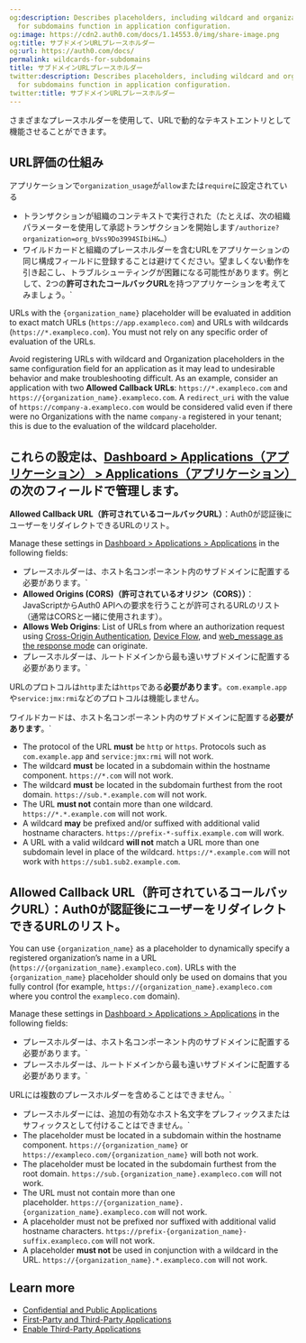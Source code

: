```yaml
---
og:description: Describes placeholders, including wildcard and organization placeholders,
  for subdomains function in application configuration.
og:image: https://cdn2.auth0.com/docs/1.14553.0/img/share-image.png
og:title: サブドメインURLプレースホルダー
og:url: https://auth0.com/docs/
permalink: wildcards-for-subdomains
title: サブドメインURLプレースホルダー
twitter:description: Describes placeholders, including wildcard and organization placeholders,
  for subdomains function in application configuration.
twitter:title: サブドメインURLプレースホルダー
---
```


さまざまなプレースホルダーを使用して、URLで動的なテキストエントリとして機能させることができます。

## URL評価の仕組み

アプリケーションで`organization_usage`が`allow`または`require`に設定されている

* トランザクションが組織のコンテキストで実行された（たとえば、次の組織パラメーターを使用して承認トランザクションを開始します`/authorize?organization=org_bVss9Do3994SIbiH&…`）
* ワイルドカードと組織のプレースホルダーを含むURLをアプリケーションの同じ構成フィールドに登録することは避けてください。望ましくない動作を引き起こし、トラブルシューティングが困難になる可能性があります。例として、2つの**許可されたコールバックURL**を持つアプリケーションを考えてみましょう。`

URLs with the `{organization_name}` placeholder will be evaluated in addition to exact match URLs (`https://app.exampleco.com`) and URLs with wildcards (`https://*.exampleco.com`). You must not rely on any specific order of evaluation of the URLs.

Avoid registering URLs with wildcard and Organization placeholders in the same configuration field for an application as it may lead to undesirable behavior and make troubleshooting difficult. As an example, consider an application with two **Allowed Callback URLs**: `https://*.exampleco.com` and `https://{organization_name}.exampleco.com`. A `redirect_uri` with the value of `https://company-a.exampleco.com` would be considered valid even if there were no Organizations with the name `company-a` registered in your tenant; this is due to the evaluation of the wildcard placeholder.

## これらの設定は、[Dashboard > Applications（アプリケーション） > Applications（アプリケーション）](%24%7Bmanage_url%7D/#/applications)の次のフィールドで管理します。

**Allowed Callback URL（許可されているコールバックURL）**：Auth0が認証後にユーザーをリダイレクトできるURLのリスト。

Manage these settings in [Dashboard > Applications > Applications](https://manage.auth0.com/#/applications) in the following fields:

* プレースホルダーは、ホスト名コンポーネント内のサブドメインに配置する必要があります。`
* **Allowed Origins (CORS)（許可されているオリジン（CORS））**：JavaScriptからAuth0 APIへの要求を行うことが許可されるURLのリスト（通常はCORSと一緒に使用されます）。
* **Allows Web Origins**: List of URLs from where an authorization request using [Cross-Origin Authentication](/docs/authenticate/login/cross-origin-authentication), [Device Flow](/docs/get-started/authentication-and-authorization-flow/device-authorization-flow), and [web_message as the response mode](/docs/authenticate/protocols/oauth) can originate.
* プレースホルダーは、ルートドメインから最も遠いサブドメインに配置する必要があります。`

URLのプロトコルは`http`または`https`である**必要があります**。`com.example.app`や`service:jmx:rmi`などのプロトコルは機能しません。

ワイルドカードは、ホスト名コンポーネント内のサブドメインに配置する**必要があります**。`

* The protocol of the URL **must** be `http` or `https`. Protocols such as `com.example.app` and `service:jmx:rmi` will not work.
* The wildcard **must** be located in a subdomain within the hostname component. `https://*.com` will not work.
* The wildcard **must** be located in the subdomain furthest from the root domain. `https://sub.*.example.com` will not work.
* The URL **must not** contain more than one wildcard. `https://*.*.example.com` will not work.
* A wildcard **may** be prefixed and/or suffixed with additional valid hostname characters. `https://prefix-*-suffix.example.com` will work.
* A URL with a valid wildcard **will not** match a URL more than one subdomain level in place of the wildcard. `https://*.example.com` will not work with `https://sub1.sub2.example.com`.

## **Allowed Callback URL（許可されているコールバックURL）**：Auth0が認証後にユーザーをリダイレクトできるURLのリスト。

You can use `{organization_name}` as a placeholder to dynamically specify a registered organization’s name in a URL (`https://{organization_name}.exampleco.com`). URLs with the `{organization_name}` placeholder should only be used on domains that you fully control (for example, `https://{organization_name}.exampleco.com` where you control the `exampleco.com` domain).

Manage these settings in [Dashboard > Applications > Applications](https://manage.auth0.com/#/applications) in the following fields:

* プレースホルダーは、ホスト名コンポーネント内のサブドメインに配置する必要があります。`
* プレースホルダーは、ルートドメインから最も遠いサブドメインに配置する必要があります。`

URLには複数のプレースホルダーを含めることはできません。`

* プレースホルダーには、追加の有効なホスト名文字をプレフィックスまたはサフィックスとして付けることはできません。`
* The placeholder must be located in a subdomain within the hostname component. `https://{organization_name}` or `https://exampleco.com/{organization_name}` will both not work.
* The placeholder must be located in the subdomain furthest from the root domain. `https://sub.{organization_name}.exampleco.com` will not work.
* The URL must not contain more than one placeholder. `https://{organization_name}.{organization_name}.exampleco.com` will not work.
* A placeholder must not be prefixed nor suffixed with additional valid hostname characters. `https://prefix-{organization_name}-suffix.exampleco.com` will not work.
* A placeholder **must not** be used in conjunction with a wildcard in the URL. `https://{organization_name}.*.exampleco.com` will not work.

## Learn more

* [Confidential and Public Applications](/docs/get-started/applications/confidential-and-public-applications)
* [First-Party and Third-Party Applications](/docs/get-started/applications/confidential-and-public-applications/first-party-and-third-party-applications)
* [Enable Third-Party Applications](/docs/get-started/applications/confidential-and-public-applications/enable-third-party-applications)